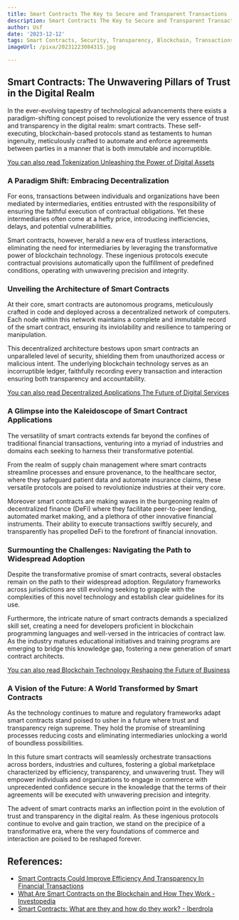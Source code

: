 ```yaml
---
title: Smart Contracts The Key to Secure and Transparent Transactions
description: Smart Contracts The Key to Secure and Transparent Transactions
author: Usf
date: '2023-12-12'
tags: Smart Contracts, Security, Transparency, Blockchain, Transactions
imageUrl: /pixa/20231223084315.jpg

---
```

## Smart Contracts: The Unwavering  Pillars of Trust in the Digital Realm

In the ever-evolving tapestry of technological advancements there exists a paradigm-shifting concept poised to  revolutionize  the very essence  of trust and transparency in the digital realm: smart contracts. These self-executing, blockchain-based protocols stand as testaments to human ingenuity, meticulously crafted to automate and enforce agreements between  parties in a manner that is both immutable and incorruptible.

[You can also read Tokenization Unleashing the Power  of Digital Assets](Tokenization%20Unleashing%20the%20Power%20of%20Digital%20Assets)


### A Paradigm Shift: Embracing  Decentralization

For eons, transactions between individuals and organizations have been mediated by intermediaries, entities entrusted with the responsibility  of ensuring the faithful execution of contractual obligations. Yet these intermediaries often come at a hefty  price, introducing inefficiencies, delays, and potential vulnerabilities.

Smart contracts, however, herald a new era of trustless interactions,  eliminating the need for intermediaries  by leveraging the transformative power of blockchain technology. These ingenious protocols execute contractual provisions automatically upon the fulfillment of predefined  conditions, operating with unwavering precision and integrity.

###  Unveiling the Architecture of Smart Contracts

At their core, smart contracts are  autonomous programs, meticulously crafted  in code and deployed across a  decentralized network of  computers. Each node within this network  maintains  a complete  and immutable record  of the smart contract, ensuring its inviolability and resilience  to tampering or manipulation.

This decentralized  architecture bestows upon  smart contracts an unparalleled level of security, shielding them from unauthorized  access or  malicious intent. The underlying blockchain  technology serves as an incorruptible ledger, faithfully recording every transaction and interaction ensuring both transparency and accountability.

[You can also read Decentralized Applications The Future of Digital Services](Decentralized%20Applications%20The%20Future%20of%20Digital%20Services)


### A Glimpse into the Kaleidoscope of Smart Contract Applications

The versatility of smart  contracts extends  far beyond the confines of traditional financial transactions, venturing into a myriad of industries and domains  each seeking to harness their transformative  potential.

From the realm of supply chain management where smart contracts streamline processes and ensure provenance, to the healthcare sector, where they  safeguard  patient  data  and automate insurance claims, these versatile protocols are poised to revolutionize industries at their very core.

Moreover smart contracts are making  waves in the burgeoning realm of decentralized finance (DeFi) where they  facilitate peer-to-peer lending, automated market making, and a plethora of other innovative financial instruments. Their ability to execute transactions swiftly securely,  and transparently has  propelled DeFi to the forefront of financial innovation.

### Surmounting the Challenges: Navigating the Path to Widespread Adoption

Despite the transformative promise of smart contracts, several obstacles remain on the path to their widespread adoption. Regulatory frameworks across jurisdictions are still evolving seeking to  grapple with the  complexities of this novel technology and establish clear guidelines  for its use.

Furthermore, the intricate nature of smart contracts demands a specialized skill set, creating a need for developers proficient  in blockchain programming languages and well-versed in  the intricacies of contract law. As the industry matures educational initiatives  and  training programs are emerging to bridge this knowledge gap, fostering a new generation of smart contract architects.

[You can also read Blockchain Technology Reshaping the Future of Business](Blockchain%20Technology%20Reshaping%20the%20Future%20of%20Business)


### A Vision of  the Future: A World Transformed by Smart Contracts

As the technology continues to mature and regulatory frameworks adapt smart contracts stand poised to usher in a future where trust and transparency reign supreme. They hold the promise of streamlining  processes reducing costs and eliminating intermediaries unlocking a world of  boundless possibilities.

In  this future smart contracts will  seamlessly orchestrate transactions  across  borders, industries  and cultures, fostering a global marketplace  characterized by efficiency, transparency, and unwavering trust. They will empower individuals and organizations to engage in commerce with unprecedented  confidence secure in  the knowledge that the terms of their  agreements will  be executed with unwavering precision and integrity.

The advent of smart contracts  marks an inflection point in the evolution of trust and transparency in the digital realm. As  these ingenious protocols continue  to evolve and gain traction, we stand on the precipice of a transformative era,  where  the very foundations of commerce  and interaction are poised to be reshaped forever.

## References:
- [Smart Contracts Could Improve Efficiency And Transparency In Financial Transactions](https://www.spglobal.com/en/research-insights/featured/special-editorial/smart-contracts-could-improve-efficiency-and-transparency-in-financial-transactions)
- [What Are Smart Contracts on the Blockchain and How They Work - Investopedia](https://www.investopedia.com/terms/s/smart-contracts.asp)
- [Smart Contracts: What are they and how do they work? - Iberdrola](https://www.iberdrola.com/innovation/smart-contracts)
